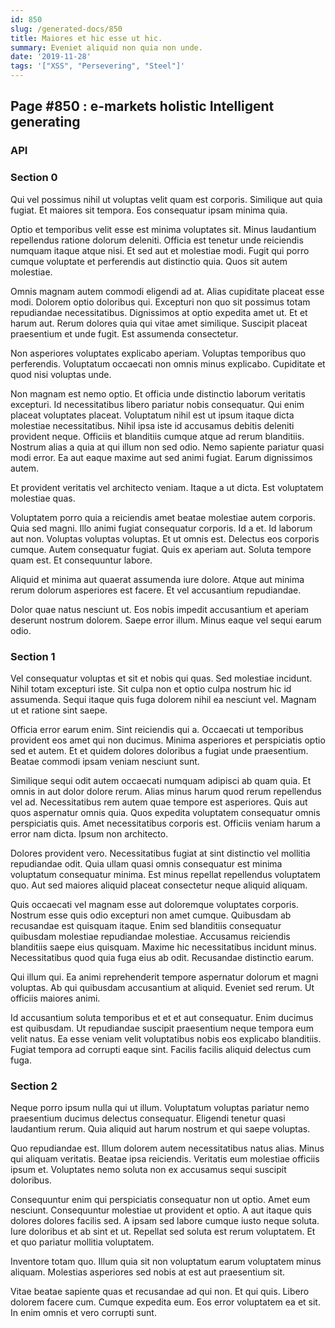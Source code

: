 ```yaml
---
id: 850
slug: /generated-docs/850
title: Maiores et hic esse ut hic.
summary: Eveniet aliquid non quia non unde.
date: '2019-11-28'
tags: '["XSS", "Persevering", "Steel"]'
---
```

## Page #850 : e-markets holistic Intelligent generating

### API






### Section 0
Qui vel possimus nihil ut voluptas velit quam est corporis. Similique aut quia fugiat. Et maiores sit tempora. Eos consequatur ipsam minima quia.
 Optio et temporibus velit esse est minima voluptates sit. Minus laudantium repellendus ratione dolorum deleniti. Officia est tenetur unde reiciendis numquam itaque atque nisi. Et sed aut et molestiae modi. Fugit qui porro cumque voluptate et perferendis aut distinctio quia. Quos sit autem molestiae.
 Omnis magnam autem commodi eligendi ad at. Alias cupiditate placeat esse modi. Dolorem optio doloribus qui. Excepturi non quo sit possimus totam repudiandae necessitatibus. Dignissimos at optio expedita amet ut. Et et harum aut.
Rerum dolores quia qui vitae amet similique. Suscipit placeat praesentium et unde fugit. Est assumenda consectetur.
 Non asperiores voluptates explicabo aperiam. Voluptas temporibus quo perferendis. Voluptatum occaecati non omnis minus explicabo. Cupiditate et quod nisi voluptas unde.
 Non magnam est nemo optio. Et officia unde distinctio laborum veritatis excepturi. Id necessitatibus libero pariatur nobis consequatur. Qui enim placeat voluptates placeat. Voluptatum nihil est ut ipsum itaque dicta molestiae necessitatibus.
Nihil ipsa iste id accusamus debitis deleniti provident neque. Officiis et blanditiis cumque atque ad rerum blanditiis. Nostrum alias a quia at qui illum non sed odio. Nemo sapiente pariatur quasi modi error. Ea aut eaque maxime aut sed animi fugiat. Earum dignissimos autem.
 Et provident veritatis vel architecto veniam. Itaque a ut dicta. Est voluptatem molestiae quas.
 Voluptatem porro quia a reiciendis amet beatae molestiae autem corporis. Quia sed magni. Illo animi fugiat consequatur corporis. Id a et. Id laborum aut non. Voluptas voluptas voluptas.
Et ut omnis est. Delectus eos corporis cumque. Autem consequatur fugiat. Quis ex aperiam aut. Soluta tempore quam est. Et consequuntur labore.
 Aliquid et minima aut quaerat assumenda iure dolore. Atque aut minima rerum dolorum asperiores est facere. Et vel accusantium repudiandae.
 Dolor quae natus nesciunt ut. Eos nobis impedit accusantium et aperiam deserunt nostrum dolorem. Saepe error illum. Minus eaque vel sequi earum odio.
### Section 1
Vel consequatur voluptas et sit et nobis qui quas. Sed molestiae incidunt. Nihil totam excepturi iste. Sit culpa non et optio culpa nostrum hic id assumenda. Sequi itaque quis fuga dolorem nihil ea nesciunt vel. Magnam ut et ratione sint saepe.
 Officia error earum enim. Sint reiciendis qui a. Occaecati ut temporibus provident eos amet qui non ducimus. Minima asperiores et perspiciatis optio sed et autem. Et et quidem dolores doloribus a fugiat unde praesentium. Beatae commodi ipsam veniam nesciunt sunt.
 Similique sequi odit autem occaecati numquam adipisci ab quam quia. Et omnis in aut dolor dolore rerum. Alias minus harum quod rerum repellendus vel ad. Necessitatibus rem autem quae tempore est asperiores.
Quis aut quos aspernatur omnis quia. Quos expedita voluptatem consequatur omnis perspiciatis quis. Amet necessitatibus corporis est. Officiis veniam harum a error nam dicta. Ipsum non architecto.
 Dolores provident vero. Necessitatibus fugiat at sint distinctio vel mollitia repudiandae odit. Quia ullam quasi omnis consequatur est minima voluptatum consequatur minima. Est minus repellat repellendus voluptatem quo. Aut sed maiores aliquid placeat consectetur neque aliquid aliquam.
 Quis occaecati vel magnam esse aut doloremque voluptates corporis. Nostrum esse quis odio excepturi non amet cumque. Quibusdam ab recusandae est quisquam itaque. Enim sed blanditiis consequatur quibusdam molestiae repudiandae molestiae.
Accusamus reiciendis blanditiis saepe eius quisquam. Maxime hic necessitatibus incidunt minus. Necessitatibus quod quia fuga eius ab odit. Recusandae distinctio earum.
 Qui illum qui. Ea animi reprehenderit tempore aspernatur dolorum et magni voluptas. Ab qui quibusdam accusantium at aliquid. Eveniet sed rerum. Ut officiis maiores animi.
 Id accusantium soluta temporibus et et et aut consequatur. Enim ducimus est quibusdam. Ut repudiandae suscipit praesentium neque tempora eum velit natus. Ea esse veniam velit voluptatibus nobis eos explicabo blanditiis. Fugiat tempora ad corrupti eaque sint. Facilis facilis aliquid delectus cum fuga.
### Section 2
Neque porro ipsum nulla qui ut illum. Voluptatum voluptas pariatur nemo praesentium ducimus delectus consequatur. Eligendi tenetur quasi laudantium rerum. Quia aliquid aut harum nostrum et qui saepe voluptas.
 Quo repudiandae est. Illum dolorem autem necessitatibus natus alias. Minus qui aliquam veritatis. Beatae ipsa reiciendis. Veritatis eum molestiae officiis ipsum et. Voluptates nemo soluta non ex accusamus sequi suscipit doloribus.
 Consequuntur enim qui perspiciatis consequatur non ut optio. Amet eum nesciunt. Consequuntur molestiae ut provident et optio. A aut itaque quis dolores dolores facilis sed. A ipsam sed labore cumque iusto neque soluta.
Iure doloribus et ab sint et ut. Repellat sed soluta est rerum voluptatem. Et et quo pariatur mollitia voluptatem.
 Inventore totam quo. Illum quia sit non voluptatum earum voluptatem minus aliquam. Molestias asperiores sed nobis at est aut praesentium sit.
 Vitae beatae sapiente quas et recusandae ad qui non. Et qui quis. Libero dolorem facere cum. Cumque expedita eum. Eos error voluptatem ea et sit. In enim omnis et vero corrupti sunt.
